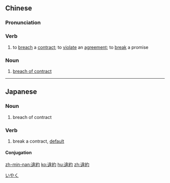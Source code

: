 {{also|违约}}
==Chinese==
{{zh-forms|s=违约}}

===Pronunciation===
{{zh-pron
|m=wéiyuē
|c=wai4 joek3
|h=pfs=vì-yok
|mn=ûi-iok
|cat=v,n
}}

===Verb===
{{zh-verb}}

# to [[breach]] a [[contract]]; to [[violate]] an [[agreement]]; to [[break]] a promise

===Noun===
{{zh-noun}}

# {{lb|zh|legal}} [[breach of contract]]
#: {{zh-x|違約 責任|liability for '''breach of contract'''}}

----

==Japanese==
{{ja-kanjitab|い|やく|yomi=on}}

===Noun===
{{ja-noun|いやく}}

# breach of contract

===Verb===
{{ja-verb-suru|tr=intrans|いやく}}

# break a contract, [[default]]

====Conjugation====
{{ja-suru|いやく}}

[[Category:ja:Law|いやく]]

[[zh-min-nan:違約]]
[[ko:違約]]
[[hu:違約]]
[[zh:違約]]
